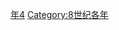{{Catnav|頁面分類|历史|歷史時代|年|8世纪各年}}

{{catmore}}
{{Commons category|744}}

[[Category:740年代|年4]]
[[Category:8世纪各年|Category:8世纪各年]]